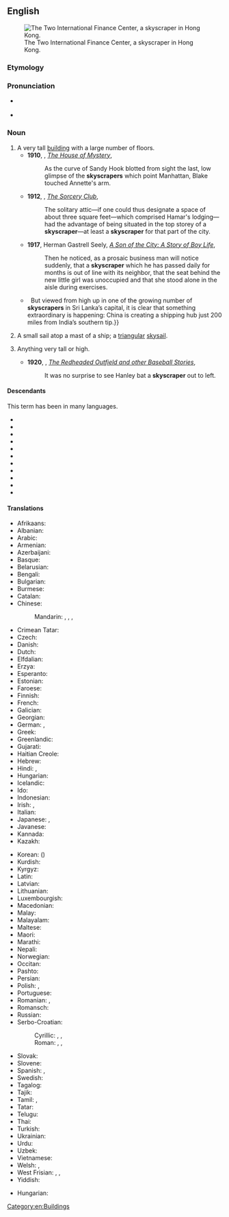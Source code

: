 ==English==
{{wikipedia}}
[[File:HK-2IFC-sj cropped.jpg|thumb|right|The Two International Finance Center, a skyscraper in Hong Kong.]]

===Etymology===
{{compound|en|sky|scraper}}

===Pronunciation===
* {{a|UK}} {{IPA|/ˈskaɪˌskɹeɪp.ə(ɹ)/|lang=en}}
* {{a|GenAm}} {{IPA|/ˈskaɪˌskɹeɪpɚ/|lang=en}}

===Noun===
{{en-noun}}

# A very tall [[building]] with a large number of floors.
#* '''1910''', {{w|William Henry Irwin}}, ''[http://www.gutenberg.org/cache/epub/12678/pg12678.txt The House of Mystery]'',
#*: As the curve of Sandy Hook blotted from sight the last, low glimpse of the '''skyscrapers''' which point Manhattan, Blake touched Annette's arm.
#* '''1912''', {{w|Elliott O'Donnell}}, ''[http://www.gutenberg.org/files/14317/14317-h/14317-h.htm The Sorcery Club]'',
#*: The solitary attic—if one could thus designate a space of about three square feet—which comprised Hamar's lodging—had the advantage of being situated in the top storey of a '''skyscraper'''—at least a '''skyscraper''' for that part of the city.
#* '''1917''', Herman Gastrell Seely, ''[http://www.gutenberg.org/files/20708/20708-h/20708-h.htm A Son of the City: A Story of Boy Life]'',
#*: Then he noticed, as a prosaic business man will notice suddenly, that a '''skyscraper''' which he has passed daily for months is out of line with its neighbor, that the seat behind the new little girl was unoccupied and that she stood alone in the aisle during exercises.
#* {{quote-journal|lang=en|date=2013-06-08|volume=407|issue=8839|page=52|magazine={{w|The Economist}}
|title=[http://www.economist.com/news/international/21579039-chinas-growing-empire-ports-abroad-mainly-about-trade-not-aggression-new-masters The new masters and commanders]
|passage=From the ground, Colombo’s port does not look like much.{{...}}&nbsp; But viewed from high up in one of the growing number of '''skyscrapers''' in Sri Lanka’s capital, it is clear that something extraordinary is happening: China is creating a shipping hub just 200 miles from India’s southern tip.}}
# {{lb|en|nautical|archaic}} A small sail atop a mast of a ship; a [[triangular]] [[skysail]].
# {{lb|en|figuratively}} Anything very tall or high.
#* '''1920''', {{w|Zane Grey}}, ''[http://www.gutenberg.org/files/385/385-h/385-h.htm The Redheaded Outfield and other Baseball Stories]'',
#*: It was no surprise to see Hanley bat a '''skyscraper''' out to left.

====Descendants====
This term has been {{glossary|calqued}} in many languages.
{{desc-top}}
* {{desc|cs|mrakodrap|calq=1}}
* {{desc|fr|gratte-ciel|calq=1}}
* {{desc|el|ουρανοξύστης|calq=1}}
* {{desctree|de|Wolkenkratzer|calq=1}}
* {{desc|it|grattacielo|calq=1}}
* {{desc|la|caeliscalpium|calq=1}}
* {{desc|pt|arranha-céus|calq=1}}
* {{desc|ro|zgârie-nori|calq=1}}
* {{desc|ru|небоскрёб|calq=1}}
* {{desc|sh|[[nȅbodēr]]/[[не̏боде̄р]]|calq=1}}
* {{desc|es|rascacielos|calq=1}}
{{desc-bottom}}

====Translations====
{{trans-top|tall building}}
* Afrikaans: {{t+|af|wolkekrabber}}
* Albanian: {{t+|sq|qiellgërvishtës|m}}
* Arabic: {{t|ar|نَاطِحَة سَحَاب|f|tr=nāṭiḥat saḥāb}}
* Armenian: {{t+|hy|երկնաքեր}}
* Azerbaijani: {{t|az|göydələn}}
* Basque: {{t|eu|etxeorratz}}
* Belarusian: {{t|be|небася́г|m|sc=Cyrl}}
* Bengali: {{t+|bn|গগনচুম্বী|tr=Gaganacumbī}}
* Bulgarian: {{t|bg|небостъргач|m|sc=Cyrl}}
* Burmese: {{t|my|မိုးမျှော်တိုက်|tr=moe myahaaw tite}}
* Catalan: {{t+|ca|gratacel|m}}
* Chinese:
*: Mandarin: {{t+|cmn|摩天大樓|sc=Hani}}, {{t+|cmn|摩天大楼|tr=mótiān dàlóu|sc=Hani}}, {{t+|cmn|摩天樓|sc=Hani}}, {{t+|cmn|摩天楼|tr=mótiānlóu|sc=Hani}}
* Crimean Tatar: {{t|crh|kökteşken}}
* Czech: {{t+|cs|mrakodrap|m}}
* Danish: {{t+|da|skyskraber|c}}
* Dutch: {{t+|nl|wolkenkrabber|m}}
* Elfdalian: {{t|ovd|stjyskrapu|f}}
* Erzya: {{t|myv|менельтокиця}}
* Esperanto: {{t|eo|nubskrapulo}}
* Estonian: {{t|et|pilvelõhkuja}}
* Faroese: {{t|fo|háhús|n}}
* Finnish: {{t+|fi|pilvenpiirtäjä}}
* French: {{t+|fr|gratte-ciel|m}}
* Galician: {{t+|gl|rañaceos|m}}
* Georgian: {{t|ka|ცათამბჯენი}}
* German: {{t+|de|Wolkenkratzer|m}}, {{t+|de|Hochhaus|n}}
* Greek: {{t+|el|ουρανοξύστης|m}}
* Greenlandic: {{t|kl|skyskraberi}}
* Gujarati: {{t|gu|ગગનચુંબી|sc=Gujr}}
* Haitian Creole: {{t|ht|gratsyèl}}
* Hebrew: {{t+|he|גורד שחקים|m|alt=גּוֹרֵד־שְׁחָקִים|tr=goréd-sh'khakím}}
* Hindi: {{t|hi|गगनचुंबी इमारत|sc=Deva}}, {{t|hi|गगनचुम्बी इमारत|sc=Deva}}
* Hungarian: {{t+|hu|felhőkarcoló}}
* Icelandic: {{t|is|skýjakljúfur|m}}
* Ido: {{t+|io|cieloskrapero}}
* Indonesian: {{t+|id|pencakar langit}}
* Irish: {{t|ga|ilstórach|m}}, {{t|ga|teach spéire|m}}
* Italian: {{t+|it|grattacielo|m}}
* Japanese: {{t|ja|超高層ビル|tr=ちょうこうそうビル, chōkōsō biru|sc=Jpan}}, {{t|ja|摩天楼|tr=まてんろう, matenrō|sc=Jpan}}
* Javanese: {{t|jv|pencakar langit}}
* Kannada: {{t+|kn|ಗಗನಚುಂಬಿ|tr=gaganacumbi}}
* Kazakh: {{t|kk|көктіреген}}
{{trans-mid}}
* Korean: {{t+|ko|마천루}} ({{t+|ko|摩天樓}})
* Kurdish: {{t+|ku|balexane|f}}
* Kyrgyz: {{t|ky|небоскрёб}}
* Latin: {{t|la|caeliscalpium|n}}
* Latvian: {{t|lv|debesskrāpis|m}}
* Lithuanian: {{t|lt|dangoraižis|m}}
* Luxembourgish: {{t|lb|Wollekekrazert|m}}
* Macedonian: {{t|mk|облакодер|m}}
* Malay: {{t|ms|pencakar langit}}
* Malayalam: {{t|ml|അംബരചുംബിയായ|tr=ambaracumbiyāya}}
* Maltese: {{t|mt|skajskrejper}}
* Maori: {{t|mi|whare tīkoke}}
* Marathi: {{t|mr|गगनचुंबी|tr=gaganacumbī}}
* Nepali: {{t|ne|गगनचुम्बी भवन|tr=gaganacumbī bhavana}}
* Norwegian: {{t|no|skyskraper}}
* Occitan: {{t+|oc|gratacèl|m}}
* Pashto: {{t|ps|ستورڅک|m|tr=storśak}}
* Persian: {{t+|fa|آسمانخراش|tr=âsmânxarâš}}
* Polish: {{t+|pl|wieżowiec|m}}, {{t+|pl|drapacz chmur|m}}
* Portuguese: {{t+|pt|arranha-céus|m}}
* Romanian: {{t+|ro|zgârie-nori}}, {{t+|ro|building|n}}
* Romansch: {{t|rm|sgrattatschiel|m}}
* Russian: {{t+|ru|небоскрёб|m}}
* Serbo-Croatian:
*: Cyrillic: {{t|sh|солѝте̄р|m}}, {{t|sh|не̏боде̄р|m}}, {{t|sh|облакодер|m}}
*: Roman: {{t+|sh|solìtēr|m}}, {{t+|sh|nȅbodēr|m}}, {{t|sh|oblakoder|m}}
* Slovak: {{t|sk|mrakodrap|m}}
* Slovene: {{t+|sl|nebotičnik|m}}
* Spanish: {{t+|es|rascacielos|m}}, {{t+|es|torre|f}}
* Swedish: {{t+|sv|skyskrapa|c}}
* Tagalog: {{t|tl|kayudlangit}}
* Tajik: {{t|tg|осмонхарош}}
* Tamil: {{t|ta|வானளாவி}}, {{t|ta|உயரமான கட்டிடத்தை|tr=uyaramāṉa kaṭṭiṭattai}}
* Tatar: {{t+|tt|күктерәү}}
* Telugu: {{t|te|ఆకాశసౌధం}}
* Thai: {{t|th|ตึกระฟ้า}}
* Turkish: {{t+|tr|gökdelen}}
* Ukrainian: {{t|uk|хмарочо́с|m|sc=Cyrl}}
* Urdu: {{t|ur|بلند}} {{t|ur|ترین}} {{t|ur|عمارات}}
* Uzbek: {{t+|uz|osmonoʻpar|alt=osmono'par}}
* Vietnamese: {{t+|vi|nhà chọc trời}}
* Welsh: {{t+|cy|nendwr|m}}, {{t+|cy|cwmwlgrafwr|m}}
* West Frisian: {{t|fy|wolkenkratzer}}, {{t+|fy|wolkekliuwer|c}}, {{t|fy|wolkekrabber|c}}
* Yiddish: {{t|yi|סקייסקרייפּער|tr=skeyskreyper}}
{{trans-bottom}}

{{trans-top|sail}}
{{trans-mid}}
* Hungarian: {{t+|hu|csúcsvitorla}}
{{trans-bottom}}

[[Category:en:Buildings]]